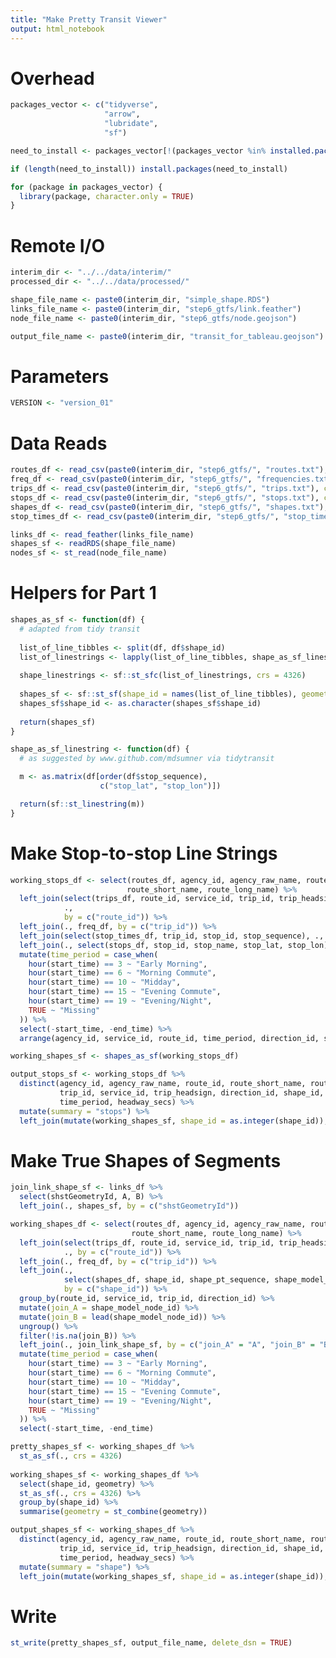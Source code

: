 ```yaml
---
title: "Make Pretty Transit Viewer"
output: html_notebook
---
```


# Overhead
```r
packages_vector <- c("tidyverse",
                     "arrow",
                     "lubridate",
                     "sf")

need_to_install <- packages_vector[!(packages_vector %in% installed.packages()[,"Package"])]

if (length(need_to_install)) install.packages(need_to_install)

for (package in packages_vector) {
  library(package, character.only = TRUE)
}

```

# Remote I/O
```r
interim_dir <- "../../data/interim/"
processed_dir <- "../../data/processed/" 

shape_file_name <- paste0(interim_dir, "simple_shape.RDS")
links_file_name <- paste0(interim_dir, "step6_gtfs/link.feather")
node_file_name <- paste0(interim_dir, "step6_gtfs/node.geojson")

output_file_name <- paste0(interim_dir, "transit_for_tableau.geojson")
```

# Parameters
```r
VERSION <- "version_01"
```

# Data Reads
```r
routes_df <- read_csv(paste0(interim_dir, "step6_gtfs/", "routes.txt"), col_types = "ccccciccccccccci")
freq_df <- read_csv(paste0(interim_dir, "step6_gtfs/", "frequencies.txt"), col_types = "iitt")
trips_df <- read_csv(paste0(interim_dir, "step6_gtfs/", "trips.txt"), col_types = "ccncnncccccccccccciii")
stops_df <- read_csv(paste0(interim_dir, "step6_gtfs/", "stops.txt"), col_types  = "ccddccnccnccccinci")
shapes_df <- read_csv(paste0(interim_dir, "step6_gtfs/", "shapes.txt"), col_types = "iinci")
stop_times_df <- read_csv(paste0(interim_dir, "step6_gtfs/", "stop_times.txt"), col_types = "tticncddcccccccccccii")

links_df <- read_feather(links_file_name)
shapes_sf <- readRDS(shape_file_name)
nodes_sf <- st_read(node_file_name)
```

# Helpers for Part 1
```r
shapes_as_sf <- function(df) {
  # adapted from tidy transit
  
  list_of_line_tibbles <- split(df, df$shape_id)
  list_of_linestrings <- lapply(list_of_line_tibbles, shape_as_sf_linestring)
  
  shape_linestrings <- sf::st_sfc(list_of_linestrings, crs = 4326)
  
  shapes_sf <- sf::st_sf(shape_id = names(list_of_line_tibbles), geometry = shape_linestrings)
  shapes_sf$shape_id <- as.character(shapes_sf$shape_id)
  
  return(shapes_sf)
}

shape_as_sf_linestring <- function(df) {
  # as suggested by www.github.com/mdsumner via tidytransit

  m <- as.matrix(df[order(df$stop_sequence),
                    c("stop_lat", "stop_lon")])

  return(sf::st_linestring(m))
}
```

# Make Stop-to-stop Line Strings
```r
working_stops_df <- select(routes_df, agency_id, agency_raw_name, route_id, 
                          route_short_name, route_long_name) %>%
  left_join(select(trips_df, route_id, service_id, trip_id, trip_headsign, direction_id, shape_id),
            ., 
            by = c("route_id")) %>%
  left_join(., freq_df, by = c("trip_id")) %>%
  left_join(select(stop_times_df, trip_id, stop_id, stop_sequence), ., by = c("trip_id")) %>%
  left_join(., select(stops_df, stop_id, stop_name, stop_lat, stop_lon), by = c("stop_id")) %>%
  mutate(time_period = case_when(
    hour(start_time) == 3 ~ "Early Morning",
    hour(start_time) == 6 ~ "Morning Commute",
    hour(start_time) == 10 ~ "Midday",
    hour(start_time) == 15 ~ "Evening Commute",
    hour(start_time) == 19 ~ "Evening/Night",
    TRUE ~ "Missing"
  )) %>%
  select(-start_time, -end_time) %>%
  arrange(agency_id, service_id, route_id, time_period, direction_id, stop_sequence)

working_shapes_sf <- shapes_as_sf(working_stops_df)

output_stops_sf <- working_stops_df %>%
  distinct(agency_id, agency_raw_name, route_id, route_short_name, route_long_name,
           trip_id, service_id, trip_headsign, direction_id, shape_id,
           time_period, headway_secs) %>%
  mutate(summary = "stops") %>%
  left_join(mutate(working_shapes_sf, shape_id = as.integer(shape_id)), ., by = c("shape_id"))

```

# Make True Shapes of Segments
```r
join_link_shape_sf <- links_df %>%
  select(shstGeometryId, A, B) %>%
  left_join(., shapes_sf, by = c("shstGeometryId"))

working_shapes_df <- select(routes_df, agency_id, agency_raw_name, route_id, 
                           route_short_name, route_long_name) %>%
  left_join(select(trips_df, route_id, service_id, trip_id, trip_headsign, direction_id, shape_id),
            ., by = c("route_id")) %>%
  left_join(., freq_df, by = c("trip_id")) %>%
  left_join(., 
            select(shapes_df, shape_id, shape_pt_sequence, shape_model_node_id), 
            by = c("shape_id")) %>%
  group_by(route_id, service_id, trip_id, direction_id) %>%
  mutate(join_A = shape_model_node_id) %>%
  mutate(join_B = lead(shape_model_node_id)) %>%
  ungroup() %>%
  filter(!is.na(join_B)) %>%
  left_join(., join_link_shape_sf, by = c("join_A" = "A", "join_B" = "B")) %>%
  mutate(time_period = case_when(
    hour(start_time) == 3 ~ "Early Morning",
    hour(start_time) == 6 ~ "Morning Commute",
    hour(start_time) == 10 ~ "Midday",
    hour(start_time) == 15 ~ "Evening Commute",
    hour(start_time) == 19 ~ "Evening/Night",
    TRUE ~ "Missing"
  )) %>%
  select(-start_time, -end_time)

pretty_shapes_sf <- working_shapes_df %>%
  st_as_sf(., crs = 4326)
  
working_shapes_sf <- working_shapes_df %>%
  select(shape_id, geometry) %>%
  st_as_sf(., crs = 4326) %>%
  group_by(shape_id) %>%
  summarise(geometry = st_combine(geometry))

output_shapes_sf <- working_shapes_df %>%
  distinct(agency_id, agency_raw_name, route_id, route_short_name, route_long_name,
           trip_id, service_id, trip_headsign, direction_id, shape_id,
           time_period, headway_secs) %>%
  mutate(summary = "shape") %>%
  left_join(mutate(working_shapes_sf, shape_id = as.integer(shape_id)), ., by = c("shape_id"))

```

# Write
```r
st_write(pretty_shapes_sf, output_file_name, delete_dsn = TRUE)
```

